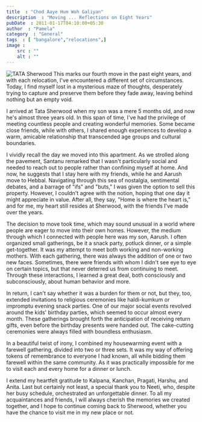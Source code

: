 ```yaml
---
title  : "Chod Aaye Hum Woh Galiyan"
description  : "Moving ... Reflections on Eight Years"
pubDate  : 2011-01-17T04:10:00+05:30
author  : "Pamela"
category  : "General"
tags  : [ "bangalore","relocations",]
image :
    src : ""
    alt : ""
---
```


<Image src={pic1} alt="TATA Sherwood"/>
This marks our fourth move in the past eight years, and with each relocation, I've encountered a different set of circumstances. Today, I find myself lost in a mysterious maze of thoughts, desperately trying to capture and preserve them before they fade away, leaving behind nothing but an empty void.

I arrived at Tata Sherwood when my son was a mere 5 months old, and now he's almost three years old. In this span of time, I've had the privilege of meeting countless people and creating wonderful memories. Some became close friends, while with others, I shared enough experiences to develop a warm, amicable relationship that transcended age groups and cultural boundaries.

I vividly recall the day we moved into this apartment. As we strolled along the pavement, Santanu remarked that I wasn't particularly social and needed to reach out to people rather than confining myself at home. And now, he suggests that I stay here with my friends, while he and Aarush move to Hebbal. Navigating through this sea of nostalgia, sentimental debates, and a barrage of "ifs" and "buts," I was given the option to sell this property. However, I couldn't agree with the notion, hoping that one day it might appreciate in value. After all, they say, "Home is where the heart is," and for me, my heart still resides at Sherwood, with the friends I've made over the years.

The decision to move took time, which may sound unusual in a world where people are eager to move into their own homes. However, the medium through which I connected with people here was my son, Aarush. I often organized small gatherings, be it a snack party, potluck dinner, or a simple get-together. It was my attempt to meet both working and non-working mothers. With each gathering, there was always the addition of one or two new faces. Sometimes, there were friends with whom I didn't see eye to eye on certain topics, but that never deterred us from continuing to meet. Through these interactions, I learned a great deal, both consciously and subconsciously, about human behavior and more.

In return, I can't say whether it was a burden for them or not, but they, too, extended invitations to religious ceremonies like haldi-kumkum or impromptu evening snack parties. One of our major social events revolved around the kids' birthday parties, which seemed to occur almost every month. These gatherings brought forth the anticipation of receiving return gifts, even before the birthday presents were handed out. The cake-cutting ceremonies were always filled with boundless enthusiasm.

In a beautiful twist of irony, I combined my housewarming event with a farewell gathering, divided into two or three sets. It was my way of offering tokens of remembrance to everyone I had known, all while bidding them farewell within the same community. As it was practically impossible for me to visit each and every home for a dinner or lunch.

I extend my heartfelt gratitude to Kalpana, Kanchan, Pragati, Harshu, and Anita. Last but certainly not least, a special thank you to Neeti, who, despite her busy schedule, orchestrated an unforgettable dinner. To all my acquaintances and friends, I will always cherish the memories we created together, and I hope to continue coming back to Sherwood, whether you have the chance to visit me in my new place or not.